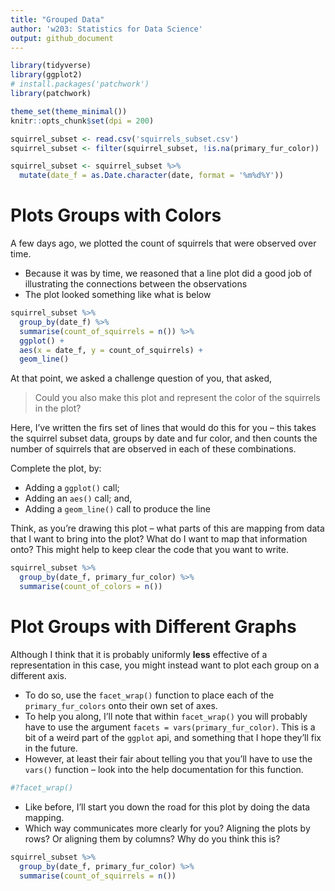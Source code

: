 ```yaml
---
title: "Grouped Data"
author: 'w203: Statistics for Data Science'
output: github_document
---
```


```r
library(tidyverse)
library(ggplot2)
# install.packages('patchwork')
library(patchwork)

theme_set(theme_minimal())
knitr::opts_chunk$set(dpi = 200)
```

```r
squirrel_subset <- read.csv('squirrels_subset.csv')
squirrel_subset <- filter(squirrel_subset, !is.na(primary_fur_color))

squirrel_subset <- squirrel_subset %>%  
  mutate(date_f = as.Date.character(date, format = '%m%d%Y'))
```

# Plots Groups with Colors

A few days ago, we plotted the count of squirrels that were observed over time. 

- Because it was by time, we reasoned that a line plot did a good job of illustrating the connections between the observations
- The plot looked something like what is below

```r
squirrel_subset %>%  
  group_by(date_f) %>%  
  summarise(count_of_squirrels = n()) %>%  
  ggplot() + 
  aes(x = date_f, y = count_of_squirrels) + 
  geom_line()
```
At that point, we asked a challenge question of you, that asked, 

> Could you also make this plot and represent the color of the squirrels in the plot? 

Here, I've written the firs set of lines that would do this for you -- this takes the squirrel subset data, groups by date and fur color, and then counts the number of squirrels that are observed in each of these combinations. 

Complete the plot, by: 

- Adding a `ggplot()` call;
- Adding an `aes()` call; and, 
- Adding a `geom_line()` call to produce the line

Think, as you're drawing this plot -- what parts of this are mapping from data that I want to bring into the plot? What do I want to map that information onto? This might help to keep clear the code that you want to write. 

```r
squirrel_subset %>%
  group_by(date_f, primary_fur_color) %>%
  summarise(count_of_colors = n()) 
```

# Plot Groups with Different Graphs

Although I think that it is probably uniformly **less** effective of a representation in this case, you might instead want to plot each group on a different axis. 

- To do so, use the `facet_wrap()` function to place each of the `primary_fur_colors` onto their own set of axes. 
- To help you along, I'll note that within `facet_wrap()` you will probably have to use the argument `facets = vars(primary_fur_color)`. This is a bit of a weird part of the `ggplot` api, and something that I hope they'll fix in the future.
- However, at least their fair about telling you that you'll have to use the `vars()` function -- look into the help documentation for this function.

```r
#?facet_wrap()
```

- Like before, I'll start you down the road for this plot by doing the data mapping. 
- Which way communicates more clearly for you? Aligning the plots by rows? Or aligning them by columns? Why do you think this is? 

```r
squirrel_subset %>%  
  group_by(date_f, primary_fur_color) %>%  
  summarise(count_of_squirrels = n())
```

